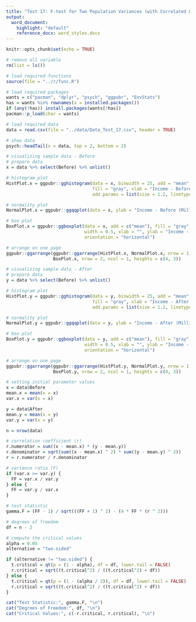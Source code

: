 ```yaml
---
title: "Test 17: F-test for Two Population Variances (with Correlated Observations)"
output:
  word_document:
    highlight: "default"
    reference_docx: word_styles.docx
---
```


```r
knitr::opts_chunk$set(echo = TRUE)
```

```r
# remove all variable
rm(list = ls())

# load required functions
source(file = "../r/func.R")

# load required packages
wants = c("pacman", "dplyr", "psych", "ggpubr", "EnvStats")
has = wants %in% rownames(x = installed.packages())
if (any(!has)) install.packages(wants[!has])
pacman::p_load(char = wants)

# load required data
data = read.csv(file = "../data/Data_Test_17.csv", header = TRUE)

# show data
psych::headTail(x = data, top = 2, bottom = 2)
```


```r
# visualizing sample data - Before
# prepare data
x = data %>% select(Before) %>% unlist()

# histogram plot
HistPlot.x = ggpubr::gghistogram(data = x, binwidth = 25, add = "mean", 
                                 fill = "gray", xlab = "Income - Before (Million Rial)",
                                 add.params = list(size = 1.2, linetype = 2))

# normality plot
NormalPlot.x = ggpubr::ggqqplot(data = x, ylab = "Income - Before (Million Rial)")

# box plot
BoxPlot.x = ggpubr::ggboxplot(data = x, add = c("mean"), fill = "gray",
                              width = 0.5, xlab = "", ylab = "Income - Before (Million Rial)",
                              orientation = "horizontal")

# arrange on one page
ggpubr::ggarrange(ggpubr::ggarrange(HistPlot.x, NormalPlot.x, nrow = 1, ncol = 2),
                  BoxPlot.x, nrow = 2, ncol = 1, heights = c(4, 3))
```

```r
# visualizing sample data - After
# prepare data
y = data %>% select(Before) %>% unlist()

# histogram plot
HistPlot.y = ggpubr::gghistogram(data = y, binwidth = 25, add = "mean", 
                                 fill = "gray", xlab = "Income - After (Million Rial)",
                                 add.params = list(size = 1.2, linetype = 2))

# normality plot
NormalPlot.y = ggpubr::ggqqplot(data = y, ylab = "Income - After (Million Rial)")

# box plot
BoxPlot.y = ggpubr::ggboxplot(data = y, add = c("mean"), fill = "gray",
                              width = 0.5, xlab = "", ylab = "Income - After (Million Rial)",
                              orientation = "horizontal")

# arrange on one page
ggpubr::ggarrange(ggpubr::ggarrange(HistPlot.y, NormalPlot.y, nrow = 1, ncol = 2),
                  BoxPlot.y, nrow = 2, ncol = 1, heights = c(4, 3))
```

```r
# setting initial parameter values
x = data$Before
mean.x = mean(x = x)
var.x = var(x = x)

y = data$After
mean.y = mean(x = y)
var.y = var(x = y)

n = nrow(data)

# correlation coefficient (r)
r.numerator = sum((x - mean.x) * (y - mean.y))
r.denominator = sqrt(sum((x - mean.x) ^ 2) * sum((y - mean.y) ^ 2))
r = r.numerator / r.denominator

# variance ratio (F)
if (var.x >= var.y) {
  FF = var.x / var.y
} else {
  FF = var.y / var.x
}

# test statistic
gamma.F = (FF - 1) / sqrt(((FF + 1) ^ 2) - (4 * FF * (r ^ 2)))

# degrees of freedom
df = n - 2

# compute the critical values
alpha = 0.05
alternative = "two.sided"

if (alternative != "two.sided") {
  t.critical = qt(p = (1 - alpha), df = df, lower.tail = FALSE)
  r.critical = sqrt((t.critical^2) / ((t.critical^2) + df))
} else {
  t.critical = qt(p = (1 - (alpha / 2)), df = df, lower.tail = FALSE)
  r.critical = sqrt((t.critical^2) / ((t.critical^2) + df))
}

cat("Test Statistic:", gamma.F, "\n")
cat("Degrees of Freedom:", df, "\n")
cat("Critical Values:", c(-r.critical, r.critical), "\n")

```
